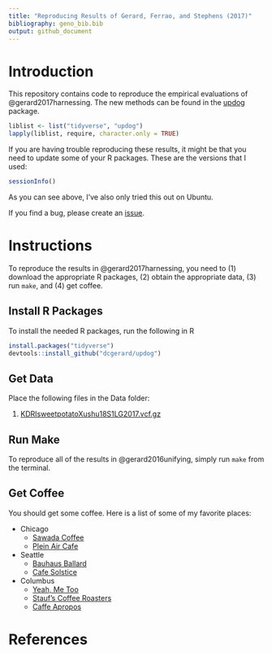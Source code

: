 ```yaml
---
title: "Reproducing Results of Gerard, Ferrao, and Stephens (2017)"
bibliography: geno_bib.bib
output: github_document
---
```


# Introduction

This repository contains code to reproduce the empirical evaluations
of @gerard2017harnessing. The new methods can be found in the
[updog](https://github.com/dcgerard/updog) package.

```r
liblist <- list("tidyverse", "updog")
lapply(liblist, require, character.only = TRUE)
```

If you are having trouble reproducing these results, it might be that you need to update some of your R packages. These are the versions that I used:

```r
sessionInfo()
```

As you can see above, I've also only tried this out on Ubuntu.

If you find a bug, please create an
[issue](https://github.com/dcgerard/reproduce_genotyping/issues).

# Instructions

To reproduce the results in @gerard2017harnessing, you need to (1) download the appropriate R packages, (2) obtain the appropriate data, (3) run `make`, and (4) get coffee.

## Install R Packages

To install the needed R packages, run the following in R

``` r
install.packages("tidyverse")
devtools::install_github("dcgerard/updog")
```

## Get Data

Place the following files in the Data folder:

1. [KDRIsweetpotatoXushu18S1LG2017.vcf.gz](ftp://ftp.kazusa.or.jp/pub/sweetpotato/GeneticMap/)

## Run Make

To reproduce all of the results in @gerard2016unifying, simply run
`make` from the terminal.

## Get Coffee

You should get some coffee. Here is a list of some of my favorite places:

* Chicago
    - [Sawada Coffee](https://www.yelp.com/biz/sawada-coffee-chicago)
    - [Plein Air Cafe](https://www.yelp.com/biz/plein-air-cafe-and-eatery-chicago-2)
* Seattle
    - [Bauhaus Ballard](https://www.yelp.com/biz/bauhaus-ballard-seattle)
    - [Cafe Solstice](https://www.yelp.com/biz/cafe-solstice-seattle)
* Columbus
    - [Yeah, Me Too](https://www.yelp.com/biz/yeah-me-too-columbus)
    - [Stauf's Coffee Roasters](https://www.yelp.com/biz/staufs-coffee-roasters-columbus-2)
    - [Caffe Apropos](https://www.yelp.com/biz/caff%C3%A9-apropos-columbus-2)

# References
